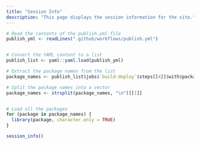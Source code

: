 ```yaml
---
title: "Session Info"
description: "This page displays the session information for the site."
---
```



```r
# Read the contents of the publish.yml file
publish_yml <- readLines(".github/workflows/publish.yml")


# Convert the YAML content to a list
publish_list <- yaml::yaml.load(publish_yml)

# Extract the package names from the list
package_names <- publish_list$jobs$`build-deploy`$steps[[4]]$with$packages

# Split the package names into a vector
package_names <- strsplit(package_names, "\n")[[1]]


# Load all the packages
for (package in package_names) {
  library(package, character.only = TRUE)
}
```

```r
session_info()
```
